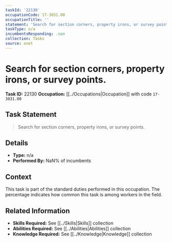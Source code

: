```yaml
---
taskId: '22130'
occupationCode: 17-3031.00
occupationTitle: ''
statement: 'Search for section corners, property irons, or survey points.'
taskType: n/a
incumbentsResponding: .nan
collection: Tasks
source: onet
---
```

# Search for section corners, property irons, or survey points.

**Task ID:** 22130
**Occupation:** [[../Occupations|Occupation]] with code `17-3031.00`

## Task Statement

> Search for section corners, property irons, or survey points.

## Details

- **Type:** n/a
- **Performed By:** NaN% of incumbents

## Context

This task is part of the standard duties performed in this occupation. The percentage indicates how common this task is among workers in the field.

## Related Information

- **Skills Required:** See [[../Skills|Skills]] collection
- **Abilities Required:** See [[../Abilities|Abilities]] collection
- **Knowledge Required:** See [[../Knowledge|Knowledge]] collection
